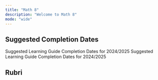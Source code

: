 ```yaml
---
title: "Math 8"
description: "Welcome to Math 8"
mode: "wide"
---
```


## Suggested Completion Dates

<CardGroup cols="2">
  <Card title="Math 8 Suggested Completion Dates" icon="calendar-days" iconType="solid">
    Suggested Learning Guide Completion Dates for 2024/2025
  </Card>

  <Card title="Math 8/9 Suggested Completion Dates" icon="calendar-days" iconType="solid">
    Suggested Learning Guide Completion Dates for 2024/2025
  </Card>
</CardGroup>

##

## Rubri